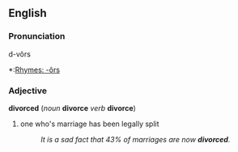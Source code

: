 ==English==

===Pronunciation===
d-vôrs
*:[[Rhymes:English:-ôrs|Rhymes: -ôrs]]

===Adjective===
'''divorced''' (''noun'' '''divorce''' ''verb'' '''divorce''')

#one who's marriage has been legally split
#:''It is a sad fact that 43% of marriages are now '''divorced'''.''